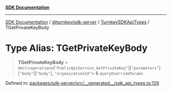 [**SDK Documentation**](../../../../../README.mdx)

***

[SDK Documentation](../../../../../packages.mdx) / [@turnkey/sdk-server](../../../README.mdx) / [TurnkeySDKApiTypes](../README.mdx) / TGetPrivateKeyBody

# Type Alias: TGetPrivateKeyBody

> **TGetPrivateKeyBody** = `Omit`\<`operations`\[`"PublicApiService_GetPrivateKey"`\]\[`"parameters"`\]\[`"body"`\]\[`"body"`\], `"organizationId"`\> & `queryOverrideParams`

Defined in: [packages/sdk-server/src/\_\_generated\_\_/sdk\_api\_types.ts:129](https://github.com/tkhq/sdk/blob/e1b1a69bdd608320aaf03cc2dbbf68dc0c52b28d/packages/sdk-server/src/__generated__/sdk_api_types.ts#L129)
